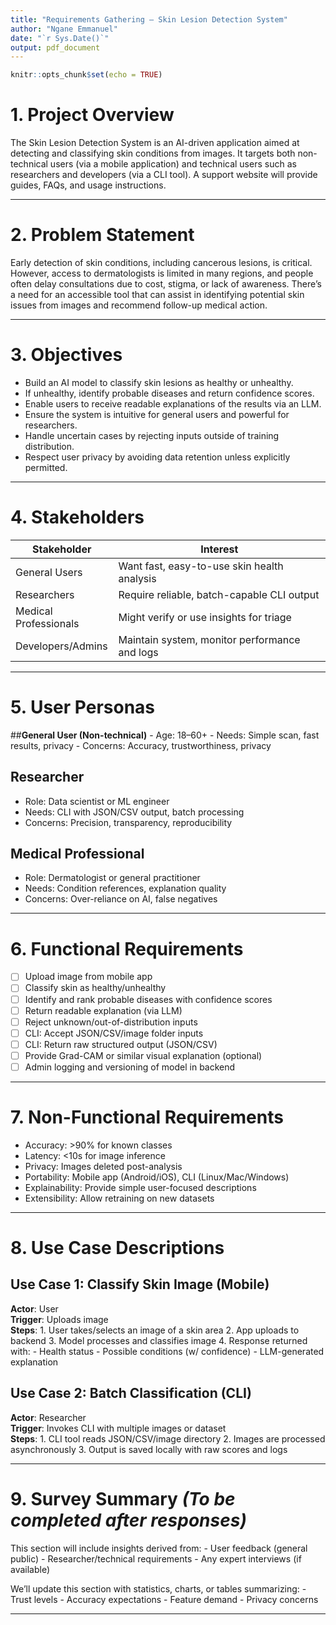 ```yaml
---
title: "Requirements Gathering – Skin Lesion Detection System"
author: "Ngane Emmanuel"
date: "`r Sys.Date()`"
output: pdf_document
---
```


```r
knitr::opts_chunk$set(echo = TRUE)
```

# 1. Project Overview

The Skin Lesion Detection System is an AI-driven application aimed at detecting and classifying skin conditions from images. It targets both non-technical users (via a mobile application) and technical users such as researchers and developers (via a CLI tool). A support website will provide guides, FAQs, and usage instructions.

---

# 2. Problem Statement

Early detection of skin conditions, including cancerous lesions, is critical. However, access to dermatologists is limited in many regions, and people often delay consultations due to cost, stigma, or lack of awareness. There's a need for an accessible tool that can assist in identifying potential skin issues from images and recommend follow-up medical action.

---

# 3. Objectives

- Build an AI model to classify skin lesions as healthy or unhealthy.
- If unhealthy, identify probable diseases and return confidence scores.
- Enable users to receive readable explanations of the results via an LLM.
- Ensure the system is intuitive for general users and powerful for researchers.
- Handle uncertain cases by rejecting inputs outside of training distribution.
- Respect user privacy by avoiding data retention unless explicitly permitted.

---

# 4. Stakeholders

| Stakeholder            | Interest                                         |
|------------------------|--------------------------------------------------|
| General Users          | Want fast, easy-to-use skin health analysis     |
| Researchers            | Require reliable, batch-capable CLI output      |
| Medical Professionals  | Might verify or use insights for triage         |
| Developers/Admins      | Maintain system, monitor performance and logs   |

---

# 5. User Personas

##**General User (Non-technical)**
- Age: 18–60+
- Needs: Simple scan, fast results, privacy
- Concerns: Accuracy, trustworthiness, privacy

## **Researcher**
- Role: Data scientist or ML engineer
- Needs: CLI with JSON/CSV output, batch processing
- Concerns: Precision, transparency, reproducibility

## **Medical Professional**
- Role: Dermatologist or general practitioner
- Needs: Condition references, explanation quality
- Concerns: Over-reliance on AI, false negatives

---

# 6. Functional Requirements

- [ ] Upload image from mobile app
- [ ] Classify skin as healthy/unhealthy
- [ ] Identify and rank probable diseases with confidence scores
- [ ] Return readable explanation (via LLM)
- [ ] Reject unknown/out-of-distribution inputs
- [ ] CLI: Accept JSON/CSV/image folder inputs
- [ ] CLI: Return raw structured output (JSON/CSV)
- [ ] Provide Grad-CAM or similar visual explanation (optional)
- [ ] Admin logging and versioning of model in backend

---

# 7. Non-Functional Requirements

- Accuracy: >90% for known classes
- Latency: <10s for image inference
- Privacy: Images deleted post-analysis
- Portability: Mobile app (Android/iOS), CLI (Linux/Mac/Windows)
- Explainability: Provide simple user-focused descriptions
- Extensibility: Allow retraining on new datasets

---

# 8. Use Case Descriptions

## Use Case 1: Classify Skin Image (Mobile)
**Actor**: User  
**Trigger**: Uploads image  
**Steps**:
1. User takes/selects an image of a skin area
2. App uploads to backend
3. Model processes and classifies image
4. Response returned with:
   - Health status
   - Possible conditions (w/ confidence)
   - LLM-generated explanation

## Use Case 2: Batch Classification (CLI)
**Actor**: Researcher  
**Trigger**: Invokes CLI with multiple images or dataset  
**Steps**:
1. CLI tool reads JSON/CSV/image directory
2. Images are processed asynchronously
3. Output is saved locally with raw scores and logs

---

# 9. Survey Summary *(To be completed after responses)*

This section will include insights derived from:
- User feedback (general public)
- Researcher/technical requirements
- Any expert interviews (if available)

We'll update this section with statistics, charts, or tables summarizing:
- Trust levels
- Accuracy expectations
- Feature demand
- Privacy concerns

---

